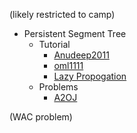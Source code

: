 (likely restricted to camp)

  * Persistent Segment Tree
    * Tutorial
      * [Anudeep2011](https://blog.anudeep2011.com/persistent-segment-trees-explained-with-spoj-problems/)
      * [oml1111](https://drive.google.com/file/d/0BwGLW04WRv0ITEZjRWlMSFc2bk0/view)
      * [Lazy Propogation](http://codeforces.com/blog/entry/47108?#comment-315047)
    * Problems
      * [A2OJ](https://a2oj.com/category?ID=651)


(WAC problem)